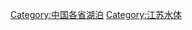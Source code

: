 {{Catnav|頁面分類|地理|各國地理|各國湖泊|中国湖泊}}
{{Catnav|頁面分類|地理|各國地理|中国地理|中国湖泊}}
{{Commonscat|Lakes of Jiangsu}}

[[Category:中国各省湖泊|Category:中国各省湖泊]]
[[Category:江苏水体|Category:江苏水体]]